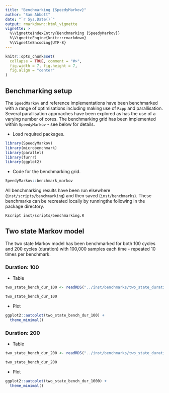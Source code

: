 ```yaml
---
title: "Benchmarking {SpeedyMarkov}"
author: "Sam Abbott"
date: "`r Sys.Date()`"
output: rmarkdown::html_vignette
vignette: >
  %\VignetteIndexEntry{Benchmarking {SpeedyMarkov}}
  %\VignetteEngine{knitr::rmarkdown}
  %\VignetteEncoding{UTF-8}
---
```


```r
knitr::opts_chunk$set(
  collapse = TRUE, comment = "#>",
  fig.width = 7, fig.height = 7, 
  fig.align = "center"
)
```

## Benchmarking setup

The `SpeedMarkov` and reference implementations have been benchmarked with a range of optimisations including making use of `Rcpp` and parallisation. Several parallisation approaches have been explored as has the use of a varying number of cores. The benchmarking grid has been implemented within `SpeedyMarkov` - see below for details.

* Load required packages.

```r
library(SpeedyMarkov)
library(microbenchmark)
library(parallel)
library(furrr)
library(ggplot2)
```

* Code for the benchmarking grid.

```r
SpeedyMarkov::benchmark_markov
```

All benchmarking results have been run elsewhere (`inst/scripts/benchmarking`) and then saved (`inst/benchmarks`). These benchmarks can be recreated locally by runningthe following in the package directory.

```bash
Rscript inst/scripts/benchmarking.R
```

## Two state Markov model

The two state Markov model has been benchmarked for both 100 cycles and 200 cycles (duration) with 100,000 samples each time - repeated 10 times per benchmark.

### Duration: 100

* Table

```r
two_state_bench_dur_100 <- readRDS("../inst/benchmarks/two_state_duration_100.rds")

two_state_bench_dur_100
```

* Plot

```r
ggplot2::autoplot(two_state_bench_dur_100) +
  theme_minimal()
```

### Duration: 200

* Table

```r
two_state_bench_dur_200 <- readRDS("../inst/benchmarks/two_state_duration_200.rds")

two_state_bench_dur_200
```


* Plot

```r
ggplot2::autoplot(two_state_bench_dur_1000) +
  theme_minimal()
```
